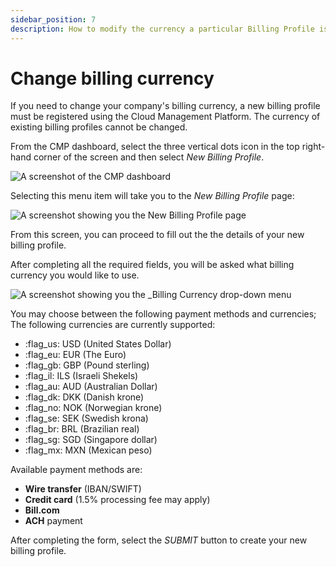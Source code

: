 ```yaml
---
sidebar_position: 7
description: How to modify the currency a particular Billing Profile is billed in.
---
```


# Change billing currency

If you need to change your company's billing currency, a new billing profile must be registered using the Cloud Management Platform. The currency of existing billing profiles cannot be changed.

From the CMP dashboard, select the three vertical dots icon in the top right-hand corner of the screen and then select _New Billing Profile_.

![A screenshot of the CMP dashboard](../assets/png/cmp-new-billing-profile-menu-item.png)

Selecting this menu item will take you to the _New Billing Profile_ page:

![A screenshot showing you the _New Billing Profile_ page](../assets/png/cmp-new-billing-profile-screen.png)

From this screen, you can proceed to fill out the the details of your new billing profile.

After completing all the required fields, you will be asked what billing currency you would like to use.

![A screenshot showing you the _Billing Currency drop-down menu](../assets/png/cmp-currency.png)

You may choose between the following payment methods and currencies; The following currencies are currently supported:

- :flag_us: USD (United States Dollar)
- :flag_eu: EUR (The Euro)
- :flag_gb: GBP (Pound sterling)
- :flag_il: ILS (Israeli Shekels)
- :flag_au: AUD (Australian Dollar)
- :flag_dk: DKK (Danish krone)
- :flag_no: NOK (Norwegian krone)
- :flag_se: SEK (Swedish krona)
- :flag_br: BRL (Brazilian real)
- :flag_sg: SGD (Singapore dollar)
- :flag_mx: MXN (Mexican peso)

Available payment methods are:

- **Wire transfer** (IBAN/SWIFT)
- **Credit card** (1.5% processing fee may apply)
- **Bill.com**
- **ACH** payment

After completing the form, select the _SUBMIT_ button to create your new billing profile.
